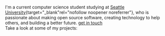---
---

I'm a current computer science student studying at [Seattle University](//seattleu.edu){target="_blank"rel="nofollow noopener noreferrer"}, who is passionate about making open source software, creating technology to help others, and building a better future.
<a class="button button-outline" href="mailto:ngo.anthony.me@gmail.com">get in touch</a>
<br/>
Take a look at some of my projects:
